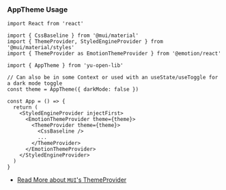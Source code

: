 
<Meta title="yu-open-lib/AppTheme" />

### AppTheme Usage

```tsx
import React from 'react'

import { CssBaseline } from '@mui/material'
import { ThemeProvider, StyledEngineProvider } from '@mui/material/styles'
import { ThemeProvider as EmotionThemeProvider } from '@emotion/react'

import { AppTheme } from 'yu-open-lib'

// Can also be in some Context or used with an useState/useToggle for a dark mode toggle
const theme = AppTheme({ darkMode: false })

const App = () => {
  return (
    <StyledEngineProvider injectFirst>
      <EmotionThemeProvider theme={theme}>
        <ThemeProvider theme={theme}>
          <CssBaseline />
          ...
        </ThemeProvider>
      </EmotionThemeProvider>
    </StyledEngineProvider>
  )
}
```

- [Read More about `MUI`'s ThemeProvider](https://mui.com/customization/theming)
